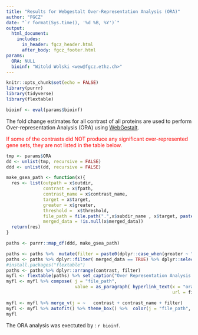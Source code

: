 ```yaml
---
title: "Results for Webgestalt Over-Representation Analysis (ORA)"
author: "FGCZ"
date: "`r format(Sys.time(), '%d %B, %Y')`"
output: 
  html_document:
    includes:
      in_header: fgcz_header.html
      after_body: fgcz_footer.html
params:
  ORA: NULL
  bioinf: "Witold Wolski <wew@fgcz.ethz.ch>"
---
```




```r

knitr::opts_chunk$set(echo = FALSE)
library(purrr)
library(tidyverse)
library(flextable)

bioinf <- eval(params$bioinf)

```

The fold change estimates for all contrast of all proteins are used to perform Over-representation Analysis (ORA) using [WebGestalt](www.webgestalt.org). 

<span style="color:red"> If some of the contrasts did NOT produce any significant over-represented gene sets, they are not listed in the table below. </span>


```r
tmp <- params$ORA
dd <- unlist(tmp, recursive = FALSE)
ddd <- unlist(dd, recursive = FALSE)

make_gsea_path <- function(x){
  res <- list(outpath = x$outdir,
              contrast = x$fpath,
              contrast_name = x$contrast_name,
              target = x$target,
              greater = x$greater,
              threshold =  x$threshold,
              file_path = file.path(".",x$subdir_name , x$target, paste0("Project_", x$fpath), paste0("Report_",x$fpath,".html")), 
              merged_data = !is.null(x$merged_data))
  return(res)
}

paths <- purrr::map_df(ddd, make_gsea_path)

paths <- paths %>%  mutate(filter = paste0(dplyr::case_when(greater ~ "log2 FC > ", TRUE ~ "log2 FC < "  ), threshold))
paths <- paths %>% dplyr::filter( merged_data == TRUE) %>% dplyr::select(contrast, contrast_name, filter, target,  file_path)
#install.packages("flextable")
paths <- paths %>% dplyr::arrange(contrast, filter)
myfl <- flextable(paths) %>% set_caption("Over Representation Analysis (ORA) results using fgczgseaora and WebgestaltR. (vs - versus, gv - given).")
myfl <- myfl %>% compose( j = "file_path",
                          value = as_paragraph( hyperlink_text(x = "ora result",
                                                               url = file_path ) ) )

myfl <- myfl %>% merge_v(j = ~   contrast + contrast_name + filter)
myfl <- myfl %>% autofit() %>% theme_box() %>%  color(j = "file_path", color = "#337ab7") 
myfl

```

The ORA analysis was exectuted by : `r bioinf`.

